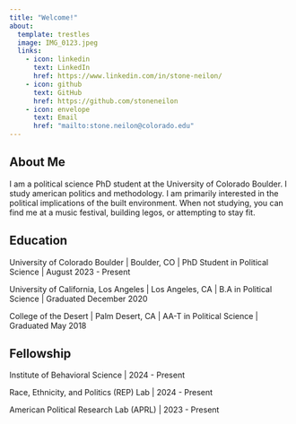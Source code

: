 ```yaml
---
title: "Welcome!"
about:
  template: trestles
  image: IMG_0123.jpeg
  links:
    - icon: linkedin
      text: LinkedIn
      href: https://www.linkedin.com/in/stone-neilon/
    - icon: github
      text: GitHub
      href: https://github.com/stoneneilon
    - icon: envelope
      text: Email
      href: "mailto:stone.neilon@colorado.edu"
---
```


## About Me

I am a political science PhD student at the University of Colorado Boulder. I study american politics and methodology. I am primarily interested in the political implications of the built environment. When not studying, you can find me at a music festival, building legos, or attempting to stay fit.

## Education

University of Colorado Boulder \| Boulder, CO \| PhD Student in Political Science \| August 2023 - Present

University of California, Los Angeles \| Los Angeles, CA \| B.A in Political Science \| Graduated December 2020

College of the Desert \| Palm Desert, CA \| AA-T in Political Science \| Graduated May 2018

## Fellowship

Institute of Behavioral Science \| 2024 - Present

Race, Ethnicity, and Politics (REP) Lab \| 2024 - Present

American Political Research Lab (APRL) \| 2023 - Present
